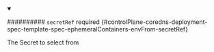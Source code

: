 


<details className="config-field" data-expandable="true" open>
<summary>

########## `secretRef` <span className="config-field-required" data-required="false">required</span> <span className="config-field-type"></span> <span className="config-field-default"></span> <span className="config-field-enum"></span> {#controlPlane-coredns-deployment-spec-template-spec-ephemeralContainers-envFrom-secretRef}

The Secret to select from

</summary>

<PartialSecretrefreference />


</details>
